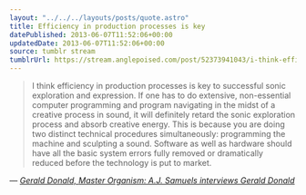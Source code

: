 ```yaml
---
layout: "../../../layouts/posts/quote.astro"
title: Efficiency in production processes is key
datePublished: 2013-06-07T11:52:06+00:00
updatedDate: 2013-06-07T11:52:06+00:00
source: tumblr stream
tumblrUrl: https://stream.anglepoised.com/post/52373941043/i-think-efficiency-in-production-processes-is-key
---
```


> I think efficiency in production processes is key to successful sonic exploration and expression. If one has to do extensive, non-essential computer programming and program navigating in the midst of a creative process in sound, it will definitely retard the sonic exploration process and absorb creative energy. This is because you are doing two distinct technical procedures simultaneously: programming the machine and sculpting a sound. Software as well as hardware should have all the basic system errors fully removed or dramatically reduced before the technology is put to market.

— <cite>[Gerald Donald, _Master Organism: A.J. Samuels interviews Gerald Donald_](https://www.electronicbeats.net/gerald-donald-interview/)</cite>
